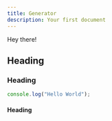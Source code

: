 ```yaml
---
title: Generator
description: Your first document
---
```


Hey there!

## Heading

<Cards>
  <Card title="Learn more about Tremor" href="https://www.tremor.so/" />
  <Card
    title="Learn more about Next Docs"
    href="https://next-docs-zeta.vercel.app"
  />
</Cards>

### Heading

```js
console.log("Hello World");
```

#### Heading
